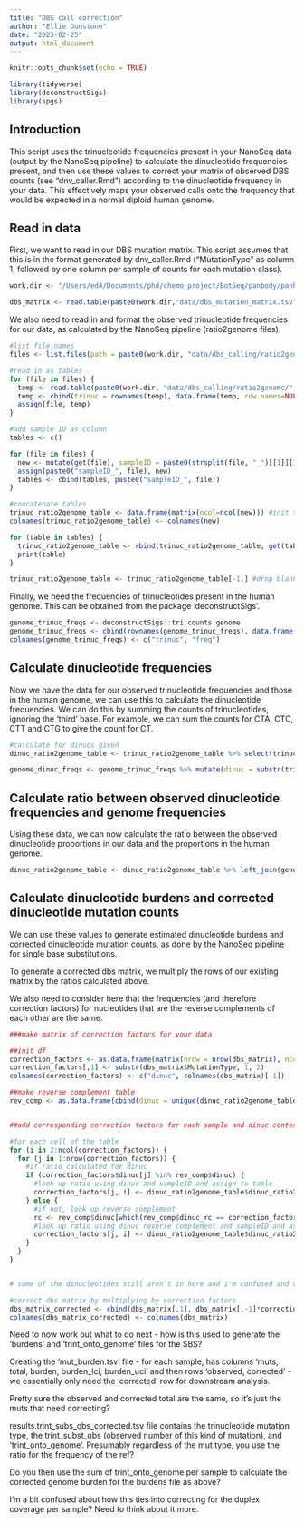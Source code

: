 ```yaml
---
title: "DBS call correction"
author: "Ellie Dunstone"
date: "2023-02-25"
output: html_document
---
```


```r
knitr::opts_chunk$set(echo = TRUE)
```

```r
library(tidyverse)
library(deconstructSigs)
library(spgs)
```

## Introduction

This script uses the trinucleotide frequencies present in your NanoSeq data (output by the NanoSeq pipeline) to calculate the dinucleotide frequencies present, and then use these values to correct your matrix of observed DBS counts (see "dnv_caller.Rmd") according to the dinucleotide frequency in your data. This effectively maps your observed calls onto the frequency that would be expected in a normal diploid human genome.

## Read in data

First, we want to read in our DBS mutation matrix. This script assumes that this is in the format generated by dnv_caller.Rmd ("MutationType" as column 1, followed by one column per sample of counts for each mutation class).

```r
work.dir <- "/Users/ed4/Documents/phd/chemo_project/BotSeq/panbody/panbody_20230106/"
```

```r
dbs_matrix <- read.table(paste0(work.dir,"data/dbs_mutation_matrix.tsv"), header = TRUE)
```

We also need to read in and format the observed trinucleotide frequencies for our data, as calculated by the NanoSeq pipeline (ratio2genome files).

```r
#list file names
files <- list.files(path = paste0(work.dir, "data/dbs_calling/ratio2genome/"), pattern = "*.tsv$")

#read in as tables
for (file in files) {
  temp <- read.table(paste0(work.dir, "data/dbs_calling/ratio2genome/", file), sep="\t", header = TRUE)
  temp <- cbind(trinuc = rownames(temp), data.frame(temp, row.names=NULL))
  assign(file, temp)
}

#add sample ID as column
tables <- c()

for (file in files) {
  new <- mutate(get(file), sampleID = paste0(strsplit(file, "_")[[1]][1], "_", strsplit(file, "_")[[1]][2]))
  assign(paste0("sampleID_", file), new)
  tables <- cbind(tables, paste0("sampleID_", file))
}

#concatenate tables
trinuc_ratio2genome_table <- data.frame(matrix(ncol=ncol(new))) #init table
colnames(trinuc_ratio2genome_table) <- colnames(new)

for (table in tables) {
  trinuc_ratio2genome_table <- rbind(trinuc_ratio2genome_table, get(table))
  print(table)
}

trinuc_ratio2genome_table <- trinuc_ratio2genome_table[-1,] #drop blank first row
```

Finally, we need the frequencies of trinucleotides present in the human genome. This can be obtained from the package 'deconstructSigs'.

```r
genome_trinuc_freqs <- deconstructSigs::tri.counts.genome
genome_trinuc_freqs <- cbind(rownames(genome_trinuc_freqs), data.frame(genome_trinuc_freqs, row.names=NULL))
colnames(genome_trinuc_freqs) <- c("trinuc", "freq")
```


## Calculate dinucleotide frequencies

Now we have the data for our observed trinucleotide frequencies and those in the human genome, we can use this to calculate the dinucleotide frequencies. We can do this by summing the counts of trinucleotides, ignoring the 'third' base. For example, we can sum the counts for CTA, CTC, CTT and CTG to give the count for CT.

```r
#calculate for dinucs given
dinuc_ratio2genome_table <- trinuc_ratio2genome_table %>% select(trinuc, tri_bg, sampleID) %>% mutate(dinuc = substr(trinuc, 1, 2)) %>% group_by(sampleID, dinuc) %>% summarise(dinuc_count = sum(tri_bg)) 
```

```r
genome_dinuc_freqs <- genome_trinuc_freqs %>% mutate(dinuc = substr(trinuc, 1, 2)) %>% group_by(dinuc) %>% summarise(genome_dinuc_count = sum(freq))
```


## Calculate ratio between observed dinucleotide frequencies and genome frequencies

Using these data, we can now calculate the ratio between the observed dinucleotide proportions in our data and the proportions in the human genome.

```r
dinuc_ratio2genome_table <- dinuc_ratio2genome_table %>% left_join(genome_dinuc_freqs) %>% mutate(obs_prop = dinuc_count/sum(dinuc_count)) %>% mutate(exp_prop = genome_dinuc_count/sum(genome_dinuc_count)) %>% mutate(dinuc_ratio2genome = obs_prop/exp_prop)
```


## Calculate dinucleotide burdens and corrected dinucleotide mutation counts

We can use these values to generate estimated dinucleotide burdens and corrected dinucleotide mutation counts, as done by the NanoSeq pipeline for single base substitutions. 

To generate a corrected dbs matrix, we multiply the rows of our existing matrix by the ratios calculated above.

We also need to consider here that the frequencies (and therefore correction factors) for nucleotides that are the reverse complements of each other are the same.

```r
###make matrix of correction factors for your data

##init df
correction_factors <- as.data.frame(matrix(nrow = nrow(dbs_matrix), ncol = ncol(dbs_matrix)))
correction_factors[,1] <- substr(dbs_matrix$MutationType, 1, 2)
colnames(correction_factors) <- c("dinuc", colnames(dbs_matrix)[-1])

##make reverse complement table
rev_comp <- as.data.frame(cbind(dinuc = unique(dinuc_ratio2genome_table$dinuc), dinuc_rc = spgs::reverseComplement(unique(dinuc_ratio2genome_table$dinuc), case = "as is")))


##add corresponding correction factors for each sample and dinuc context

#for each cell of the table
for (i in 2:ncol(correction_factors)) {
  for (j in 1:nrow(correction_factors)) { 
    #if ratio calculated for dinuc
    if (correction_factors$dinuc[j] %in% rev_comp$dinuc) { 
      #look up ratio using dinuc and sampleID and assign to table
      correction_factors[j, i] <- dinuc_ratio2genome_table$dinuc_ratio2genome[which(dinuc_ratio2genome_table$dinuc == correction_factors$dinuc[j] & dinuc_ratio2genome_table$sampleID == colnames(correction_factors)[i])] 
    } else { 
      #if not, look up reverse complement
      rc <- rev_comp$dinuc[which(rev_comp$dinuc_rc == correction_factors$dinuc[j])] 
      #look up ratio using dinuc reverse complement and sampleID and assign to table
      correction_factors[j, i] <- dinuc_ratio2genome_table$dinuc_ratio2genome[which(dinuc_ratio2genome_table$dinuc == rc & dinuc_ratio2genome_table$sampleID == colnames(correction_factors)[i])] 
    }
  }
}


# some of the dinucleotides still aren't in here and i'm confused and upset. If you are reading this on my github then please stop, don't look at me :( 

#correct dbs matrix by multiplying by correction factors
dbs_matrix_corrected <- cbind(dbs_matrix[,1], dbs_matrix[,-1]*correction_factors)
colnames(dbs_matrix_corrected) <- colnames(dbs_matrix)
```


Need to now work out what to do next - how is this used to generate the 'burdens' and 'trint_onto_genome' files for the SBS?

Creating the 'mut_burden.tsv' file - for each sample, has columns 'muts, total, burden, burden_lci, burden_uci' and then rows 'observed, corrected' - we essentially only need the 'corrected' row for downstream analysis.

Pretty sure the observed and corrected total are the same, so it's just the muts that need correcting? 


results.trint_subs_obs_corrected.tsv file contains the trinucleotide mutation type, the trint_subst_obs (observed number of this kind of mutation), and 'trint_onto_genome'. Presumably regardless of the mut type, you use the ratio for the frequency of the ref? 

Do you then use the sum of trint_onto_genome per sample to calculate the corrected genome burden for the burdens file as above?

I'm a bit confused about how this ties into correcting for the duplex coverage per sample? Need to think about it more.

